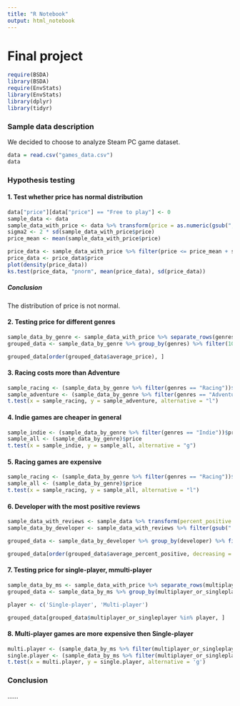 ```yaml
---
title: "R Notebook"
output: html_notebook
---
```


# Final project

```r
require(BSDA)
library(BSDA)
require(EnvStats)
library(EnvStats)
library(dplyr)
library(tidyr)
```

### Sample data description

We decided to choose to analyze Steam PC game dataset.

```r
data = read.csv("games_data.csv")
data
```

### Hypothesis testing

#### 1. Test whether price has normal distribution

```r
data["price"][data["price"] == "Free to play"] <- 0
sample_data <- data
sample_data_with_price <- data %>% transform(price = as.numeric(gsub(",", "", price))) %>% filter(!is.na(price))
sigma2 <- 2 * sd(sample_data_with_price$price)
price_mean <- mean(sample_data_with_price$price)

price_data <- sample_data_with_price %>% filter(price <= price_mean + sigma2)
price_data <- price_data$price
plot(density(price_data))
ks.test(price_data, "pnorm", mean(price_data), sd(price_data))
```

##### Conclusion

The distribution of price is not normal.

#### 2. Testing price for different genres

```r
sample_data_by_genre <- sample_data_with_price %>% separate_rows(genres, sep = ";") %>% filter(gsub(" ", "", genres) != "")
grouped_data <- sample_data_by_genre %>% group_by(genres) %>% filter(10 < n()) %>% summarise_at(vars(price), list(average_price = mean))

grouped_data[order(grouped_data$average_price), ]
```

#### 3. Racing costs more than Adventure

```r
sample_racing <- (sample_data_by_genre %>% filter(genres == "Racing"))$price
sample_adventure <- (sample_data_by_genre %>% filter(genres == "Adventure"))$price
t.test(x = sample_racing, y = sample_adventure, alternative = "l")
```

#### 4. Indie games are cheaper in general

```r
sample_indie <- (sample_data_by_genre %>% filter(genres == "Indie"))$price
sample_all <- (sample_data_by_genre)$price
t.test(x = sample_indie, y = sample_all, alternative = "g")
```

#### 5. Racing games are expensive

```r
sample_racing <- (sample_data_by_genre %>% filter(genres == "Racing"))$price
sample_all <- (sample_data_by_genre)$price
t.test(x = sample_racing, y = sample_all, alternative = "l")
```

#### 6. Developer with the most positive reviews

```r
sample_data_with_reviews <- sample_data %>% transform(percent_positive = as.numeric(gsub("%", "", percent_positive))) %>% filter(!is.na(percent_positive)) %>% filter(reviews > 1000)
sample_data_by_developer <- sample_data_with_reviews %>% filter(gsub(" ", "", developer) != "")

grouped_data <- sample_data_by_developer %>% group_by(developer) %>% filter(3 < n()) %>% summarise_at(vars(percent_positive), list(average_percent_positive = mean))

grouped_data[order(grouped_data$average_percent_positive, decreasing = T), ]
```


#### 7. Testing price for single-player, mmulti-player

```r
sample_data_by_ms <- sample_data_with_price %>% separate_rows(multiplayer_or_singleplayer, sep = ";") %>% filter(gsub(" ", "",multiplayer_or_singleplayer) != "")
grouped_data <- sample_data_by_ms %>% group_by(multiplayer_or_singleplayer) %>% filter(10 < n())  %>% summarise_at(vars(price), list(average_price = mean))

player <- c('Single-player', 'Multi-player')

grouped_data[grouped_data$multiplayer_or_singleplayer %in% player, ]
```

#### 8. Multi-player games are more expensive then Single-player

```r
multi.player <- (sample_data_by_ms %>% filter(multiplayer_or_singleplayer == 'Multi-player'))$price
single.player <- (sample_data_by_ms %>% filter(multiplayer_or_singleplayer == 'Single-player'))$price
t.test(x = multi.player, y = single.player, alternative = 'g')
```

### Conclusion

......
